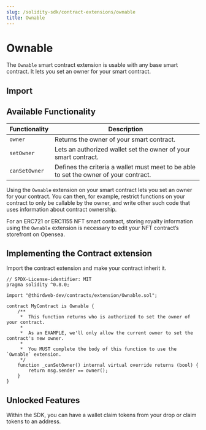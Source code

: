 ```yaml
---
slug: /solidity-sdk/contract-extensions/ownable
title: Ownable
---
```



# Ownable

The `Ownable` smart contract extension is usable with any base smart contract. It lets you set an owner for your smart contract.

<ViewContractCodeButton
  link="https://github.com/thirdweb-dev/contracts/blob/main/contracts/extension/Ownable.sol"
  name="Ownable"
/>

## Import

<ImportSnippet type="extension" category="extension" name="Ownable" />

## Available Functionality

| Functionality | Description                                                                           |
| ------------- | ------------------------------------------------------------------------------------- |
| `owner`       | Returns the owner of your smart contract.                                             |
| `setOwner`    | Lets an authorized wallet set the owner of your smart contract.                       |
| `canSetOwner` | Defines the criteria a wallet must meet to be able to set the owner of your contract. |

Using the `Ownable` extension on your smart contract lets you set an owner for your contract. You can then, for example, restrict functions on your contract to only be callable by the owner, and write other such code that uses information about contract ownership.

For an ERC721 or ERC1155 NFT smart contract, storing royalty information using the `Ownable` extension is necessary to edit your NFT contract’s storefront on Opensea.

## Implementing the Contract extension

Import the contract extension and make your contract inherit it.

```solidity
// SPDX-License-identifier: MIT
pragma solidity ^0.8.0;

import "@thirdweb-dev/contracts/extension/Ownable.sol";

contract MyContract is Ownable {
    /**
     *  This function returns who is authorized to set the owner of your contract.
     *
     *  As an EXAMPLE, we'll only allow the current owner to set the contract's new owner.
     *
     *  You MUST complete the body of this function to use the `Ownable` extension.
     */
    function _canSetOwner() internal virtual override returns (bool) {
        return msg.sender == owner();
    }
}
```

## Unlocked Features

Within the SDK, you can have a wallet claim tokens from your drop or claim tokens to an address.

<div className="row" style={{ marginBottom: 24, flexWrap: "wrap" }}>
  <div className="col col--12" style={{ marginTop: 16 }}>
    <QuickstartCard
      name="Claim NFTs in the SDK"
      link="/pre-built-contracts/signature-drop#minting--claiming-nfts"
      image="/assets/icons/sdks.png"
    />
  </div>
</div>
